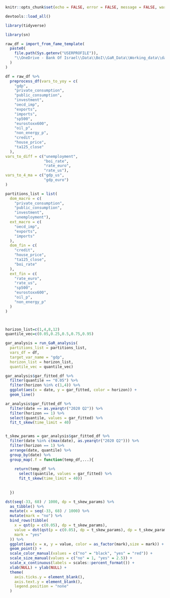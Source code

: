 


```r

knitr::opts_chunk$set(echo = FALSE, error = FALSE, message = FALSE, warning = FALSE)

```

```r

devtools::load_all()

library(tidyverse)

library(sn)

```

```r

raw_df = import_from_fame_template(
  paste0(
    file.path(Sys.getenv("USERPROFILE")),
    "\\OneDrive - Bank Of Israel\\Data\\BoI\\GaR_Data\\Working_data\\data_fame.csv"
  )
)

df = raw_df %>%
  preprocess_df(vars_to_yoy = c(
    "gdp",
    "private_consumption",
    "public_consumption",
    "investment",
    "oecd_imp",
    "exports",
    "imports",
    "sp500",
    "eurostoxx600",
    "oil_p",
    "non_energy_p",
    "credit",
    "house_price",
    "ta125_close"
  ),
vars_to_diff = c("unemployment",
                 "boi_rate",
                 "rate_euro",
                 "rate_us"),
vars_to_4_ma = c("gdp_us",
                 "gdp_euro")
)


```

```r

partitions_list = list(
  dom_macro = c(
    "private_consumption",
    "public_consumption",
    "investment",
    "unemployment"),
  ext_macro = c(
    "oecd_imp",
    "exports",
    "imports"
  ),
  dom_fin = c(
    "credit",
    "house_price",
    "ta125_close",
    "boi_rate"
  ),
  ext_fin = c(
    "rate_euro",
    "rate_us",
    "sp500",
    "eurostoxx600",
    "oil_p",
    "non_energy_p"
  )
)



horizon_list=c(1,4,8,12)
quantile_vec=c(0.05,0.25,0.5,0.75,0.95)


```

```r

gar_analysis = run_GaR_analysis(
  partitions_list = partitions_list,
  vars_df = df,
  target_var_name = "gdp",
  horizon_list = horizon_list,
  quantile_vec = quantile_vec)

```

```r

gar_analysis$gar_fitted_df %>% 
  filter(quantile == "0.05") %>% 
  filter(horizon %in% c(1,4)) %>% 
  ggplot(aes(x = date, y = gar_fitted, color = horizon)) + 
  geom_line()

```

```r

ar_analysis$gar_fitted_df %>% 
  filter(date == as.yearqtr("2020 Q2")) %>% 
  filter(horizon == 1) %>% 
  select(quantile, values = gar_fitted) %>% 
  fit_t_skew(time_limit = 40)


t_skew_params = gar_analysis$gar_fitted_df %>% 
  filter(date %in% c(max(date), as.yearqtr("2020 Q2"))) %>% 
  filter(horizon == 1) %>% 
  arrange(date, quantile) %>% 
  group_by(date) %>% 
  group_map(.f = function(temp_df,...){
    
    return(temp_df %>% 
      select(quantile, values = gar_fitted) %>% 
      fit_t_skew(time_limit = 40))
    
    
  })


```

```r

dst(seq(-33, 68) / 1000, dp = t_skew_params) %>%
  as_tibble() %>%
  mutate(x = seq(-33, 68) / 1000) %>%
  mutate(mark = "no") %>%
  bind_rows(tibble(
    x = qst(p = c(0.05), dp = t_skew_params),
    value = dst(qst(p = c(0.05), dp = t_skew_params), dp = t_skew_params),
    mark = "yes"
  )) %>%
  ggplot(aes(x = x, y = value, color = as_factor(mark),size = mark)) +
  geom_point() +
  scale_color_manual(values = c("no" = "black", "yes" = "red")) +
  scale_size_manual(values = c("no" = 1, "yes" = 2.5)) + 
  scale_x_continuous(labels = scales::percent_format()) +
  xlab(NULL) + ylab(NULL) +
  theme(
    axis.ticks.y = element_blank(),
    axis.text.y = element_blank(),
    legend.position = "none"
  )


```

